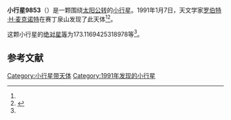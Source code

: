 {{Infobox planet
| bgcolour = #FFFFC0
| name = 9853
| symbol = 
| image = 
| caption = 
| discovery = yes
| discovery_ref = 
| discoverer = [[罗伯特·H·麦克诺特|罗伯特·H·麦克诺特]]
| discovery_site = [[赛丁泉山|赛丁泉山]] 
| discovered = 1991年1月7日
| designations = yes
| mp_name = 
| named_after = 
| alt_names = 1991 AN2/ 1936 OD / 1977 QK4 / 1981 LL / 1992 EY3
| mp_category = [[主带小行星|主带小行星]]
| orbit_ref = <ref name="a">[http://ssd.jpl.nasa.gov/sbdb.cgi?sstr=9853 9853] {{Wayback|url=http://ssd.jpl.nasa.gov/sbdb.cgi?sstr=9853 |date=20210717080031 }}，小行星數據庫瀏覽器（JPL Small-Body Database Browser）－[[美国国家航空航天局|美国国家航空航天局]]喷气推进实验室</ref>
| epoch = 2456400.5 (2013年4月18日更新)
| aphelion = {{convert|3.013511505128469|AU|km|3|abbr=on|lk=out}}
| perihelion = {{convert|2.104738579867182|AU|km|3|abbr=on}}
| semimajor = {{convert|2.559125042497826|AU|km|3|abbr=on}}
| eccentricity = 0.177555397
| period = 1495.325319 [[日|日]]<br />4.09[[儒略年|儒略年]]
| avg_speed = 
| inclination = 17.70493168165182
| asc_node = 147.2359105946209
| mean_anomaly = 
| arg_peri = 173.1169425318978
| satellites = 
| physical_characteristics = yes
| dimensions = 
| mass = 
| density = 
| surface_grav = 
| escape_velocity = 
| sidereal_day = 
| axial_tilt = 
| pole_ecliptic_lat = 
| pole_ecliptic_lon = 
| albedo = 
| temperatures= 
| temp_name1 = 
| mean_temp_1 = 
| max_temp_1 = 
| temp_name2 = 
| max_temp_2 = 
| spectral_type = 
| abs_magnitude = 173.1169425318978
}}

'''小行星9853'''（{{lang-en|9853}}）是一颗围绕[[太阳|太阳]][[公转|公转]]的[[小行星|小行星]]。1991年1月7日，天文学家[[罗伯特·H·麦克诺特|罗伯特·H·麦克诺特]]在赛丁泉山发现了此天体<ref name="a" /><ref>{{cite news|title=小行星列表|url=http://cfa-www.harvard.edu/iau/lists/NumberedMPs.txt|accessdate=2013-07-08|newspaper=哈佛大学|archive-date=2008-05-17|archive-url=https://web.archive.org/web/20080517010638/http://cfa-www.harvard.edu/iau/lists/NumberedMPs.txt|dead-url=no}}</ref>。

这颗小行星的[[绝对星等|绝对星等]]为173.1169425318978等<ref name="a" />。

==参考文献==
{{reflist}}
{{Minor Planet Number|[[小行星9852|小行星9852]]|[[小行星9854|小行星9854]]}}

{{小天体}}

[[Category:小行星带天体|Category:小行星带天体]]
[[Category:1991年发现的小行星|Category:1991年发现的小行星]]

{{asteroid-stub}}